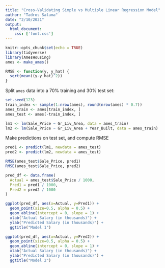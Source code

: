 ```yaml
---
title: "Cross-Validating Simple vs Multiple Linear Regression Model"
author: "Tadros Salama"
date: "2/10/2021"
output: 
  html_document:
    css: ['font.css']
---
```


```r
knitr::opts_chunk$set(echo = TRUE)
library(tidyverse)
library(AmesHousing)
ames <- make_ames()
```

```r
RMSE <- function(y, y_hat) {
  sqrt(mean((y-y_hat)^2))
}
```

Split `ames` data into a 70% training and 30% test set:

```r
set.seed(123)
train_index <- sample(1:nrow(ames), round(nrow(ames) * 0.7))
ames_train <- ames[train_index, ]
ames_test <- ames[-train_index, ] 
```

```r
lm1 <- lm(Sale_Price ~ Gr_Liv_Area, data = ames_train)
lm2 <- lm(Sale_Price ~ Gr_Liv_Area + Year_Built, data = ames_train)
```

Make predictions on test set, and compute RMSE
```r
pred1 <- predict(lm1, newdata = ames_test)
pred2 <- predict(lm2, newdata = ames_test)
```


```r
RMSE(ames_test$Sale_Price, pred1)
RMSE(ames_test$Sale_Price, pred2)
```

```r
pred_df <- data.frame(
  Actual = ames_test$Sale_Price / 1000, 
  Pred1 = pred1 / 1000,
  Pred2 = pred2 / 1000
) 
```

```r
ggplot(pred_df, aes(x=Actual, y=Pred1)) + 
  geom_point(size=0.5, alpha = 0.5) +
  geom_abline(intercept = 0, slope = 1) +
  xlab("Actual Salary (in thousands)") +
  ylab("Predicted Salary (in thousands)") +
  ggtitle("Model 1") 
```

```r
ggplot(pred_df, aes(x=Actual, y=Pred2)) + 
  geom_point(size=0.5, alpha = 0.5) +
  geom_abline(intercept = 0, slope = 1) +
  xlab("Actual Salary (in thousands)") +
  ylab("Predicted Salary (in thousands)") +
  ggtitle("Model 2")
```